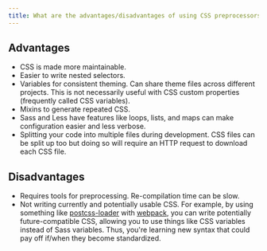 ```yaml
---
title: What are the advantages/disadvantages of using CSS preprocessors?
---
```


## Advantages

- CSS is made more maintainable.
- Easier to write nested selectors.
- Variables for consistent theming. Can share theme files across different projects. This is not necessarily useful with CSS custom properties (frequently called CSS variables).
- Mixins to generate repeated CSS.
- Sass and Less have features like loops, lists, and maps can make configuration easier and less verbose.
- Splitting your code into multiple files during development. CSS files can be split up too but doing so will require an HTTP request to download each CSS file.

## Disadvantages

- Requires tools for preprocessing. Re-compilation time can be slow.
- Not writing currently and potentially usable CSS. For example, by using something like [postcss-loader](https://github.com/webpack-contrib/postcss-loader) with [webpack](https://webpack.js.org/), you can write potentially future-compatible CSS, allowing you to use things like CSS variables instead of Sass variables. Thus, you're learning new syntax that could pay off if/when they become standardized.
